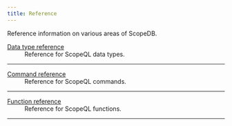```yaml
---
title: Reference
---
```


Reference information on various areas of ScopeDB.

<dl>
<dt>
    <a href="/reference/data-types/"><span className="font-semibold text-[18px]">Data type reference</span></a>
</dt>
<dd>
    Reference for ScopeQL data types.
</dd>

---
<dt>
    <a href="/reference/commands/"><span className="font-semibold text-[18px]">Command reference</span></a>
</dt>
<dd>
    Reference for ScopeQL commands.
</dd>

---
<dt>
    <a href="/reference/functions/"><span className="font-semibold text-[18px]">Function reference</span></a>
</dt>
<dd>
    Reference for ScopeQL functions.
</dd>

---
</dl>

